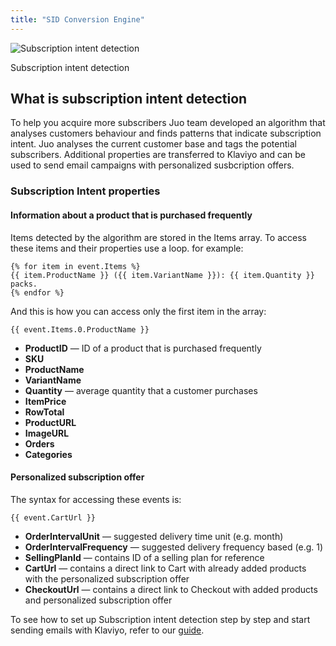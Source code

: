 ```yaml
---
title: "SID Conversion Engine"
---
```


![Subscription intent detection](https://cdn.juo.io/content-uploads/subscription_intent_ebc36d1306.png)

Subscription intent detection

## What is subscription intent detection

To help you acquire more subscribers Juo team developed an algorithm that analyses customers behaviour and finds patterns that indicate subscription intent. Juo analyses the current customer base and tags the potential subscribers. Additional properties are transferred to Klaviyo and can be used to send email campaigns with personalized susbcription offers.

### Subscription Intent properties

#### Information about a product that is purchased frequently

Items detected by the algorithm are stored in the Items array. To access these items and their properties use a loop. for example:

```
{% for item in event.Items %}
{{ item.ProductName }} ({{ item.VariantName }}): {{ item.Quantity }} packs.
{% endfor %}
```

And this is how you can access only the first item in the array:

```
{{ event.Items.0.ProductName }}
```

* **ProductID** — ID of a product that is purchased frequently
* **SKU**
* **ProductName**
* **VariantName**
* **Quantity** — average quantity that a customer purchases
* **ItemPrice**
* **RowTotal**
* **ProductURL**
* **ImageURL**
* **Orders**
* **Categories**

#### Personalized subscription offer

The syntax for accessing these events is:

```
{{ event.CartUrl }}
```

* **OrderIntervalUnit** — suggested delivery time unit (e.g. month)
* **OrderIntervalFrequency** — suggested delivery frequency based (e.g. 1)
* **SellingPlanId** — contains ID of a selling plan for reference
* **CartUrl** — contains a direct link to Cart with already added products with the personalized subscription offer
* **CheckoutUrl** — contains a direct link to Checkout with added products and personalized subscription offer

To see how to set up Subscription intent detection step by step and start sending emails with Klaviyo, refer to our [guide](https://juo-io.notion.site/How-to-use-Juo-Subscription-Intent-Detection-fa9372d3b5d24d3a99d6af84f9f52713).
